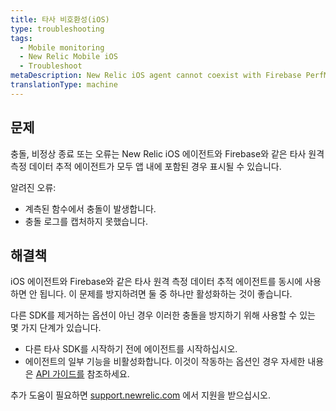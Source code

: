 ```yaml
---
title: 타사 비호환성(iOS)
type: troubleshooting
tags:
  - Mobile monitoring
  - New Relic Mobile iOS
  - Troubleshoot
metaDescription: New Relic iOS agent cannot coexist with Firebase PerfMon SDK
translationType: machine
---
```


## 문제

충돌, 비정상 종료 또는 오류는 New Relic iOS 에이전트와 Firebase와 같은 타사 원격 측정 데이터 추적 에이전트가 모두 앱 내에 포함된 경우 표시될 수 있습니다.

알려진 오류:

* 계측된 함수에서 충돌이 발생합니다.
* 충돌 로그를 캡처하지 못했습니다.

## 해결책

iOS 에이전트와 Firebase와 같은 타사 원격 측정 데이터 추적 에이전트를 동시에 사용하면 안 됩니다. 이 문제를 방지하려면 둘 중 하나만 활성화하는 것이 좋습니다.

다른 SDK를 제거하는 옵션이 아닌 경우 이러한 충돌을 방지하기 위해 사용할 수 있는 몇 가지 단계가 있습니다.

* 다른 타사 SDK를 시작하기 전에 에이전트를 시작하십시오.
* 에이전트의 일부 기능을 비활성화합니다. 이것이 작동하는 옵션인 경우 자세한 내용은 [API 가이드를](/docs/mobile-monitoring/new-relic-mobile/mobile-sdk/configure-settings/) 참조하세요.

추가 도움이 필요하면 [support.newrelic.com](https://support.newrelic.com) 에서 지원을 받으십시오.